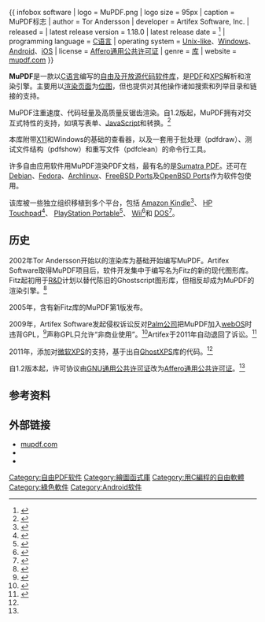 {{noteTA|G1=IT|G2=FL|zh-cn:库; zh-tw:函式庫;}}
{{ infobox software
| logo                   = MuPDF.png
| logo size              = 95px
| caption                = MuPDF标志
| author                 = Tor Andersson
| developer              = Artifex Software, Inc.
| released               = {{Start date and age|2005|03|31}}
| latest release version = 1.18.0
| latest release date    = {{Start date and age|2020|10|07}}<ref>{{cite web|url=https://mupdf.com/release_history.html|title=MuPDF Release History|accessdate=2020-10-07|archive-date=2020-11-09|archive-url=https://web.archive.org/web/20201109025435/https://mupdf.com/release_history.html|dead-url=no}}</ref>
| programming language   = [[C语言|C语言]]
| operating system       = [[Unix-like|Unix-like]]、[[Microsoft_Windows|Windows]]、[[Android|Android]]、[[iOS|iOS]]
| license                = [[Affero通用公共许可证|Affero通用公共许可证]]
| genre                  = [[库_(计算机)|库]]
| website                = [http://mupdf.com/ mupdf.com]
}}

'''MuPDF'''是一款以[[C语言|C语言]]编写的[[自由及开放源代码软件|自由及开放源代码软件]][[库_(计算机)|库]]，是[[PDF|PDF]]和[[开放XML纸张规范|XPS]]解析和渲染引擎。主要用以[[渲染|渲染页面]]为[[位图|位图]]，但也提供对其他操作诸如搜索和列举目录和链接的支持。

MuPDF注重速度、代码轻量及高质量反锯齿渲染。自1.2版起，MuPDF拥有对交互式特性的支持，如填写表单、[[JavaScript|JavaScript]]和转换。<ref name="MuPDF News page">{{Cite web |url=http://mupdf.com/news |title=存档副本 |access-date=2014-12-29 |archive-url=https://web.archive.org/web/20141223070925/http://www.mupdf.com/news |archive-date=2014-12-23 |dead-url=yes }}</ref>

本库附带[[X11|X11]]和Windows的基础的查看器，以及一套用于批处理（pdfdraw）、测试文件结构（pdfshow）和重写文件（pdfclean）的命令行工具。

许多自由应用软件用MuPDF渲染PDF文档，最有名的是[[Sumatra_PDF|Sumatra PDF]]。还可在[[Debian|Debian]]、[[Fedora|Fedora]]、[[Archlinux|Archlinux]]、[[FreeBSD_Ports|FreeBSD Ports]]及[[Ports_collection|OpenBSD Ports]]作为软件包使用。

该库被一些独立组织移植到多个平台，包括<!--
-->[[Amazon_Kindle|Amazon Kindle]]<ref>{{Cite web |url=http://www.mobileread.com/forums/showthread.php?t=76487 |title=存档副本 |accessdate=2014-12-29 |archive-date=2018-05-07 |archive-url=https://web.archive.org/web/20180507085653/https://www.mobileread.com/forums/showthread.php?t=76487 |dead-url=no }}</ref>、<!--
-->[[TouchPad|HP Touchpad]]<ref>{{cite web |url=http://forums.precentral.net/webos-development/306036-mupdf-port-webos-touchpad.html |title=存档副本 |accessdate=2011-11-25 |deadurl=yes |archiveurl=https://web.archive.org/web/20111105082359/http://forums.precentral.net/webos-development/306036-mupdf-port-webos-touchpad.html |archivedate=2011-11-05 }}</ref>、<!--
-->[[PlayStation_Portable|PlayStation Portable]]<ref>{{Cite web |url=http://code.google.com/p/ozbookr/ |title=存档副本 |accessdate=2014-12-29 |archive-date=2016-08-06 |archive-url=https://web.archive.org/web/20160806210453/https://code.google.com/p/ozbookr/ |dead-url=no }}</ref>、<!--
-->[[Wii|Wii]]<ref>{{Cite web |url=http://code.google.com/p/wiixplorer/ |title=存档副本 |accessdate=2014-12-29 |archive-date=2015-05-20 |archive-url=https://web.archive.org/web/20150520053421/https://code.google.com/p/wiixplorer/ |dead-url=no }}</ref>和<!--
-->[[DOS|DOS]]<ref>{{Cite web |url=http://www.bttr-software.de/forum/forum_entry.php?id=9832 |title=存档副本 |accessdate=2014-12-29 |archive-date=2017-01-03 |archive-url=https://web.archive.org/web/20170103165627/http://www.bttr-software.de/forum/forum_entry.php?id=9832 |dead-url=no }}</ref>。

==历史==

2002年Tor Andersson开始以{{link-en|Raph Levien|Raph Levien}}的{{link-en|Libart|Libart}}渲染库为基础开始编写MuPDF。Artifex Software取得MuPDF项目后，软件开发集中于编写名为Fitz的新的现代图形库。Fitz起初用于[[R&D|R&D]]计划以替代陈旧的Ghostscript图形库，但相反却成为MuPDF的渲染引擎。<ref>{{cite web|url=http://ghostscript.com/pipermail/fitz-dev/|title=fitz-dev mailing list archives|accessdate=November 25, 2011|archive-url=https://web.archive.org/web/20160303213731/http://ghostscript.com/pipermail/fitz-dev/|archive-date=2016-03-03|dead-url=yes}}</ref>

2005年，含有新Fitz库的MuPDF第1版发布。

2009年，Artifex Software发起侵权诉讼反对[[Palm公司|Palm公司]]把MuPDF加入[[webOS|webOS]]时违背GPL，<ref>{{cite web|url=http://www.artifex.com/press_release/december-4-2009-artifex-files-suit-against-palm.html|title=Artifex files suit against Palm|accessdate=May 3, 2013|deadurl=yes|archiveurl=https://web.archive.org/web/20130218050415/http://www.artifex.com/press_release/december-4-2009-artifex-files-suit-against-palm.html|archivedate=2013年2月18日}}</ref>声称GPL只允许“非商业使用”。<ref>{{cite web|url=http://www.archive.org/download/gov.uscourts.cand.222215/gov.uscourts.cand.222215.1.0.pdf|title=Complaint for Copyright Infringement|at=p.4 ¶15, p.6 ¶27|accessdate=May 3, 2013}}</ref>Artifex于2011年自动退回了诉讼。<ref>{{cite web|url=http://www.archive.org/download/gov.uscourts.cand.222215/gov.uscourts.cand.222215.28.0.pdf|title=Notice of Voluntary Dismissal With Prejudice|accessdate=May 3, 2013}}</ref>

2011年，添加对[[微软|微软]][[开放XML纸张规范|XPS]]的支持，基于出自[[Ghostscript|GhostXPS]]库的代码。<ref name="MuPDF News page"/>

自1.2版本起，许可协议由[[GNU_GPL|GNU通用公共许可证]]改为[[Affero通用公共许可证|Affero通用公共许可证]]。<ref name="MuPDF News page"/>

==参考资料==
{{Reflist}}

== 外部链接 ==
* [http://mupdf.com/ mupdf.com]{{Wayback|url=http://mupdf.com/ |date=20150924232535 }}
* {{Google Play|com.artifex.mupdfdemo|MuPDF}}
* {{F-Droid|com.artifex.mupdfdemo|MuPDF}}

{{PDF readers}}
{{XPS software}}

[[Category:自由PDF软件|Category:自由PDF软件]]
[[Category:繪圖函式庫|Category:繪圖函式庫]]
[[Category:用C編程的自由軟體|Category:用C編程的自由軟體]]
[[Category:綠色軟件|Category:綠色軟件]]
[[Category:Android软件|Category:Android软件]]